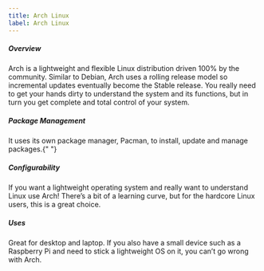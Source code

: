 ```yaml
---
title: Arch Linux
label: Arch Linux
---
```


<h5>Overview</h5>
Arch is a lightweight and flexible Linux distribution driven 100% by the community.
Similar to Debian, Arch uses a rolling release model so incremental updates eventually
become the Stable release. You really need to get your hands dirty to understand
the system and its functions, but in turn you get complete and total control of your
system.

<h5>Package Management</h5>
It uses its own package manager, Pacman, to install, update and manage packages.{" "}

<h5>Configurability</h5>
If you want a lightweight operating system and really want to understand Linux use
Arch! There’s a bit of a learning curve, but for the hardcore Linux users, this is
a great choice.

<h5>Uses</h5>
Great for desktop and laptop. If you also have a small device such as a Raspberry
Pi and need to stick a lightweight OS on it, you can’t go wrong with Arch.
